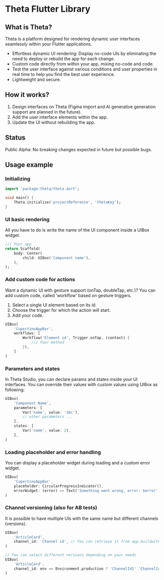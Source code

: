 # Theta Flutter Library

## What is Theta?
Theta is a platform designed for rendering dynamic user interfaces seamlessly within your Flutter applications.
- Effortless dynamic UI rendering: Display no-code UIs by eliminating the need to deploy or rebuild the app for each change.
- Custom code directly from within your app, mixing no-code and code.
- Test the user interface against various conditions and user properties in real time to help you find the best user experience.
- Lightweight and secure.

## How it works?
1. Design interfaces on Theta (Figma import and AI generative generation support are planned in the future).
2. Add the user interface elements within the app.
3. Update the UI without rebuilding the app.

## Status
Public Alpha: No breaking changes expected in future but possible bugs.

## Usage example

### Initializing

```dart
import 'package:theta/theta.dart';

void main() {
    Theta.initialize('projectReference', 'thetaKey');
}
```

### UI basic rendering

All you have to do is write the name of the UI component inside a UIBox widget.

```dart
/// Your app
return Scaffold(
    body: Center(
        child: UIBox('Component name'),
    ),
);
```

### Add custom code for actions

Want a dynamic UI with gesture support (onTap, doubleTap, etc.)? You can add custom code, called 'workflow' based on gesture triggers.

1. Select a single UI element based on its id.
2. Choose the trigger for which the action will start.
3. Add your code.

```dart
UIBox(
    'CupertinoAppBar',
    workflows: [
        Workflow('Element id', Trigger.onTap, (context) {
            /// Your method
        }),
    ]
)
```

### Parameters and states

In Theta Studio, you can declare params and states inside your UI interfaces. You can override their values with custom values using UIBox as following:

```dart
UIBox(
    'Component Name',
    parameters: [
        Var('name', value: 'abc'),
        // other parameters ...
    ],
    states: [
        Var('name', value: 2),
    ],
)
```

### Loading placeholder and error handling

You can display a placeholder widget during loading and a custom error widget.

```dart
UIBox(
    'CupertinoAppBar',
    placeholder: CircularProgressIndicator(),
    errorWidget: (error) => Text('Something went wrong, error: $error'),
)
```

### Channel versioning (also for AB tests)

It is possible to have multiple UIs with the same name but different channels (versions).

```dart
UIBox(
    'ArticleCard',
    channel_id: 'Channel id', // You can retrieve it from app.buildwiththeta.com
)

// You can select different versions depending on your needs
UIBox(
    'ArticleCard',
    channel_id: env == Environment.production ? 'ChannelId1' 'ChannelId2',
)
```

